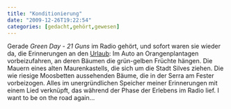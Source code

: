 ```yaml
---
title: "Konditionierung"
date: "2009-12-26T19:22:54"
categories: [gedacht,gehört,gewesen]
---
```


Gerade *Green Day - 21 Guns* im Radio gehört, und sofort waren sie wieder da, die Erinnerungen an den [Urlaub](/blog/2009/11/29/sieben-tage-portugal/): Im Auto an Orangenplantagen vorbeizufahren, an deren Bäumen die grün-gelben Früchte hängen. Die Mauern eines alten Maurenkastells, die sich um die Stadt Silves ziehen. Die wie riesige Moosbetten aussehenden Bäume, die in der Serra am Fester vorbeizogen. Alles im unergründlichen Speicher meiner Erinnerungen mit einem Lied verknüpft, das während der Phase der Erlebens im Radio lief. I want to be on the road again...
